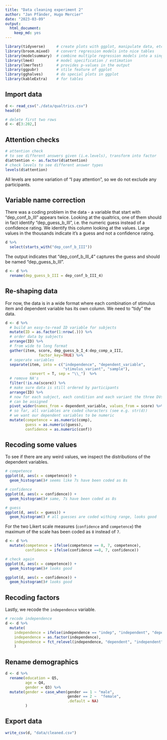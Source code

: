 ```yaml
---
title: "Data cleaning experiment 2"
author: "Jan Pfänder, Hugo Mercier"
date: "2023-03-09"
output: 
  html_document: 
    keep_md: yes
---
```


```r
library(tidyverse)     # create plots with ggplot, manipulate data, etc.
library(broom.mixed)   # convert regression models into nice tables
library(modelsummary)  # combine multiple regression models into a single table
library(lme4)          # model specification / estimation 
library(lmerTest)      # provides p-values in the output
library(ggpubr)        # stile feature of ggplot
library(gghalves)      # do special plots in ggplot
library(kableExtra)    # for tables
```

## Import data

```r
d <- read_csv("./data/qualtrics.csv")
head(d)

# delete first two rows
d <- d[3:202,]
```


## Attention checks

```r
# attention check
# to see different answers given (i.e.levels), transform into factor
d$attention <- as.factor(d$attention)
# check levels to see different answer types
levels(d$attention) 
```
All levels are some variation of "I pay attention", so we do not exclude any participants. 

## Variable name correction

There was a coding problem in the data - a variable that start with "dep_conf_b_III" appears twice. Looking at the qualtrics, one of them should in fact identify "dep_guess_b_III", i.e. the numeric guess instead of a confidence rating. We identify this column looking at the values. Large values in the thousands indicate it's a guess and not a confidence rating. 

```r
d %>% 
  select(starts_with("dep_conf_b_III"))
```

The output indicates that "dep_conf_b_III_4" captures the guess and should be named "dep_guess_b_III". 

```r
d <- d %>% 
  rename(dep_guess_b_III = dep_conf_b_III_4)
```

## Re-shaping data

For now, the data is in a wide format where each combination of stimulus item and dependent variable has its own column. We need to "tidy" the data. 

```r
d <- d %>% 
  # build an easy-to-read ID variable for subjects
  mutate(ID = as.factor(1:nrow(.))) %>% 
  # order data by subjects
  arrange(ID) %>% 
  # from wide to long format
  gather(item, score, dep_guess_b_I_4:dep_comp_a_III,
               factor_key=TRUE) %>% 
  # seperate variables 
  separate(item, into = c("independence", "dependent_variable", 
                          "stimulus_variant", "sample"), 
           convert = T, sep = "\\_")  %>% 
  # remove NA's
  filter(!is.na(score)) %>% 
  # make sure data is still ordered by participants
  arrange(ID) %>%
  # now for each subject, each condition and each variant the three DVs
  # can be assigned
  pivot_wider(names_from = dependent_variable, values_from = score) %>% 
  # so far, all variables are coded characters (see e.g. str(d))
  # we want our dependent variables to be numeric
  mutate(competence = as.numeric(comp),
         guess = as.numeric(guess), 
         confidence = as.numeric(conf))
```

## Recoding some values

To see if there are any weird values, we inspect the distributions of the dependent variables.
```r
# competence
ggplot(d, aes(x = competence)) +
  geom_histogram()# seems like 7s have been coded as 8s

# confidence
ggplot(d, aes(x = confidence)) +
  geom_histogram()# same, 7s have been coded as 8s

# guess
ggplot(d, aes(x = guess)) +
  geom_histogram() # all guesses are coded withing range, looks good
```

For the two Likert scale measures (`confidence` and `competence`) the maximum of the scale has been coded as `8` instead of `7`. 

```r
d <- d %>% 
  mutate(competence = ifelse(competence == 8, 7, competence), 
         confidence = ifelse(confidence ==8, 7, confidence))

# check again
ggplot(d, aes(x = competence)) +
  geom_histogram()# looks good

ggplot(d, aes(x = confidence)) +
  geom_histogram()# looks good
```

## Recoding factors

Lastly, we recode the `independence` variable. 

```r
# recode independence
d <- d %>%
  mutate(
    independence = ifelse(independence == "indep", "independent", "dependent"),
    independence = as.factor(independence),
    independence = fct_relevel(independence, "dependent", "independent")
    )
```

## Rename demographics

```r
d <- d %>% 
  rename(education = Q5, 
         age = Q4,
         gender = Q3) %>% 
  mutate(gender = case_when(gender == 1 ~ "male", 
                            gender == 2 ~  "female", 
                            .default = NA)
         )
```

## Export data

```r
write_csv(d, "data/cleaned.csv")
```





